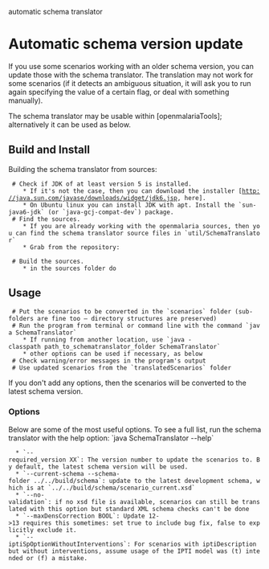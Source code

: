 automatic schema translator

= Automatic schema version update =

If you use some scenarios working with an older schema version, you can update those with the schema translator. The translation may not work for some scenarios (if it detects an ambiguous situation, it will ask you to run again specifying the value of a certain flag, or deal with something manually).

The schema translator may be usable within [openmalariaTools]; alternatively it can be used as below.

== Build and Install ==
  
Building the schema translator from sources:

  # Check if JDK of at least version 5 is installed. 
     * If it's not the case, then you can download the installer [http://java.sun.com/javase/downloads/widget/jdk6.jsp, here]. 
     * On Ubuntu linux you can install JDK with apt. Install the `sun-java6-jdk` (or `java-gcj-compat-dev`) package.
  # Find the sources. 
     * If you are already working with the openmalaria sources, then you can find the schema translator source files in `util/SchemaTranslator`
     * Grab from the repository:
     {{{svn checkout http://openmalaria.googlecode.com/svn/trunk/util/SchemaTranslator SchemaTranslator}}}
  # Build the sources.
     * in the sources folder do {{{javac SchemaTranslator.java}}}

== Usage ==

  # Put the scenarios to be converted in the `scenarios` folder (sub-folders are fine too — directory structures are preserved)
  # Run the program from terminal or command line with the command `java SchemaTranslator`
     * If running from another location, use `java -classpath path_to_schematranslator_folder SchemaTranslator`
     * other options can be used if necessary, as below
  # Check warning/error messages in the program's output
  # Use updated scenarios from the `translatedScenarios` folder

If you don't add any options, then the scenarios will be converted to the latest schema version.

=== Options ===

Below are some of the most useful options. To see a full list, run the schema translator with the help option: `java SchemaTranslator --help`

   * `--required_version XX`: The version number to update the scenarios to. By default, the latest schema version will be used.
   * `--current-schema --schema-folder ../../build/schema`: update to the latest development schema, which is at `../../build/schema/scenario_current.xsd`
   * `--no-validation`: if no xsd file is available, scenarios can still be translated with this option but standard XML schema checks can't be done
   * `--maxDensCorrection BOOL`: Update 12->13 requires this sometimes: set true to include bug fix, false to explicitly exclude it.
   * `--iptiSpOptionWithoutInterventions`: For scenarios with iptiDescription but without interventions, assume usage of the IPTI model was (t) intended or (f) a mistake.

 